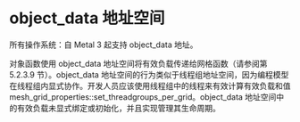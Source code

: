 # object_data 地址空间

<OrigninalPDF title="4.7 object_data Address Space" />

所有操作系统：自 Metal 3 起支持 object_data 地址。

对象函数使用 object_data 地址空间将有效负载传递给网格函数（请参阅第 5.2.3.9 节）。object_data 地址空间的行为类似于线程组地址空间，因为编程模型在线程组内显式协作。开发人员应该使用线程组中的线程来有效计算有效负载和值 mesh_grid_properties::set_threadgroups_per_grid。object_data 地址空间中的有效负载未显式绑定或初始化，并且实现管理其生命周期。

